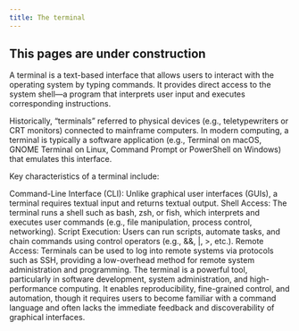 ```yaml
---
title: The terminal
---
```


::: {.callout-caution }
## This pages are under construction

:::

A terminal is a text-based interface that allows users to interact with the operating system by typing commands. It provides direct access to the system shell—a program that interprets user input and executes corresponding instructions.

Historically, "terminals" referred to physical devices (e.g., teletypewriters or CRT monitors) connected to mainframe computers. In modern computing, a terminal is typically a software application (e.g., Terminal on macOS, GNOME Terminal on Linux, Command Prompt or PowerShell on Windows) that emulates this interface.

Key characteristics of a terminal include:

Command-Line Interface (CLI): Unlike graphical user interfaces (GUIs), a terminal requires textual input and returns textual output.
Shell Access: The terminal runs a shell such as bash, zsh, or fish, which interprets and executes user commands (e.g., file manipulation, process control, networking).
Script Execution: Users can run scripts, automate tasks, and chain commands using control operators (e.g., &&, |, >, etc.).
Remote Access: Terminals can be used to log into remote systems via protocols such as SSH, providing a low-overhead method for remote system administration and programming.
The terminal is a powerful tool, particularly in software development, system administration, and high-performance computing. It enables reproducibility, fine-grained control, and automation, though it requires users to become familiar with a command language and often lacks the immediate feedback and discoverability of graphical interfaces.